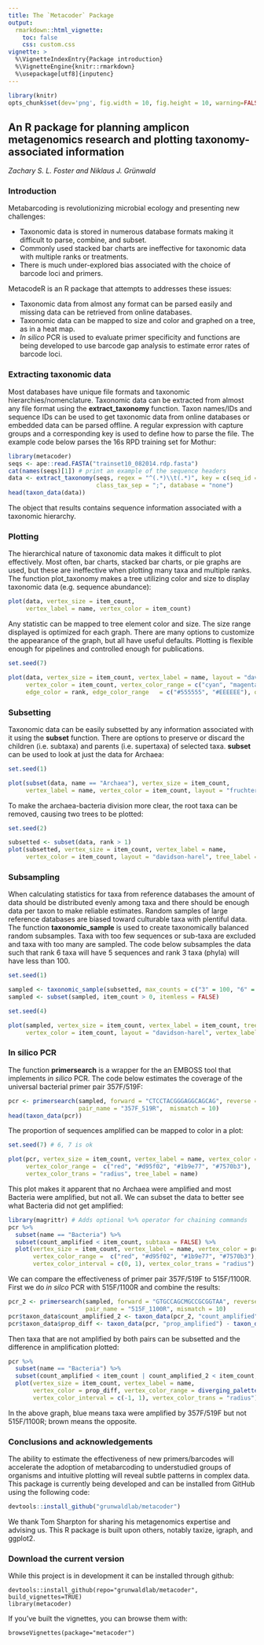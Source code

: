 ```yaml
---
title: The `Metacoder` Package
output: 
  rmarkdown::html_vignette:
    toc: false
    css: custom.css
vignette: >
  %\VignetteIndexEntry{Package introduction}
  %\VignetteEngine{knitr::rmarkdown}
  %\usepackage[utf8]{inputenc}
---
```


```r
library(knitr)
opts_chunk$set(dev='png', fig.width = 10, fig.height = 10, warning=FALSE, message=FALSE)
```

## An R package for planning amplicon metagenomics research and plotting taxonomy-associated information

*Zachary S. L. Foster and Niklaus J. Grünwald*

### Introduction 

Metabarcoding is revolutionizing microbial ecology and presenting new challenges:

* Taxonomic data is stored in numerous database formats making it difficult to parse, combine, and subset.
* Commonly used stacked bar charts are ineffective for taxonomic data with multiple ranks or treatments.
* There is much under-explored bias associated with the choice of barcode loci and primers.

MetacodeR is an R package that attempts to addresses these issues:

* Taxonomic data from almost any format can be parsed easily and missing data can be retrieved from online databases.
* Taxonomic data can be mapped to size and color and graphed on a tree, as in a heat map.
* *In silico* PCR is used to evaluate primer specificity and functions are being developed to use barcode gap analysis to estimate error rates of barcode loci.

### Extracting taxonomic data

Most databases have unique file formats and taxonomic hierarchies/nomenclature.
Taxonomic data can be extracted from almost any file format using the **extract_taxonomy** function.
Taxon names/IDs and sequence IDs can be used to get taxonomic data from online databases or embedded data can be parsed offline.
A regular expression with capture groups and a corresponding key is used to define how to parse the file.
The example code below parses the 16s RPD training set for Mothur:

```r
library(metacoder)
seqs <- ape::read.FASTA("trainset10_082014.rdp.fasta")
cat(names(seqs)[1]) # print an example of the sequence headers
data <- extract_taxonomy(seqs, regex = "^(.*)\\t(.*)", key = c(seq_id = "item_info", "class_name"),
                         class_tax_sep = ";", database = "none")
head(taxon_data(data))
```

The object that results contains sequence information associated with a taxonomic hierarchy.

### Plotting

The hierarchical nature of taxonomic data makes it difficult to plot effectively.
Most often, bar charts, stacked bar charts, or pie graphs are used, but these are ineffective when plotting many taxa and multiple ranks.
The function plot_taxonomy makes a tree utilizing color and size to display taxonomic data (e.g. sequence abundance):

```r
plot(data, vertex_size = item_count, 
     vertex_label = name, vertex_color = item_count)
```

Any statistic can be mapped to tree element color and size.
The size range displayed is optimized for each graph.
There are many options to customize the appearance of the graph, but all have useful defaults.
Plotting is flexible enough for pipelines and controlled enough for publications. 

```r
set.seed(7)
```

```r
plot(data, vertex_size = item_count, vertex_label = name, layout = "davidson-harel",
     vertex_color = item_count, vertex_color_range = c("cyan", "magenta", "green"),
     edge_color = rank, edge_color_range   = c("#555555", "#EEEEEE"), overlap_avoidance = 0.5)
```

### Subsetting

Taxonomic data can be easily subsetted by any information associated with it using the **subset** function.
There are options to preserve or discard the children (i.e. subtaxa) and parents (i.e. supertaxa) of selected taxa.
**subset** can be used to look at just the data for Archaea:

```r
set.seed(1)
```

```r
plot(subset(data, name == "Archaea"), vertex_size = item_count, 
     vertex_label = name, vertex_color = item_count, layout = "fruchterman-reingold")
```

To make the archaea-bacteria division more clear, the root taxa can be removed, causing two trees to be plotted:

```r
set.seed(2)
```

```r
subsetted <- subset(data, rank > 1)
plot(subsetted, vertex_size = item_count, vertex_label = name,
     vertex_color = item_count, layout = "davidson-harel", tree_label = name)
```


### Subsampling

When calculating statistics for taxa from reference databases the amount of data should be distributed evenly among taxa and there should be enough data per taxon to make reliable estimates.
Random samples of large reference databases are biased toward culturable taxa with plentiful data.
The function **taxonomic_sample** is used to create taxonomically balanced random subsamples.
Taxa with too few sequences or sub-taxa are excluded and taxa with too many are sampled.
The code below subsamples the data such that rank 6 taxa will have 5 sequences and rank 3 taxa (phyla) will have less than 100. 

```r
set.seed(1)
```

```r
sampled <- taxonomic_sample(subsetted, max_counts = c("3" = 100, "6" = 5), min_counts = c("6" = 5))
sampled <- subset(sampled, item_count > 0, itemless = FALSE) 
```

```r
set.seed(4)
```

```r
plot(sampled, vertex_size = item_count, vertex_label = item_count, tree_label = name,
     vertex_color = item_count, layout = "davidson-harel", vertex_label_max = 100)
```


### In silico PCR

The function **primersearch** is a wrapper for the an EMBOSS tool that implements *in silico* PCR.
The code below estimates the coverage of the universal bacterial primer pair 357F/519F: 

```r
pcr <- primersearch(sampled, forward = "CTCCTACGGGAGGCAGCAG", reverse = "GWATTACCGCGGCKGCTG",
                    pair_name = "357F_519R",  mismatch = 10)
head(taxon_data(pcr))
```

The proportion of sequences amplified can be mapped to color in a plot:

```r
set.seed(7) # 6, 7 is ok
```

```r
plot(pcr, vertex_size = item_count, vertex_label = name, vertex_color = prop_amplified,
     vertex_color_range =  c("red", "#d95f02", "#1b9e77", "#7570b3"),
     vertex_color_trans = "radius", tree_label = name)
```

This plot makes it apparent that no Archaea were amplified and most Bacteria were amplified, but not all.
We can subset the data to better see what Bacteria did not get amplified:

```r
library(magrittr) # Adds optional %>% operator for chaining commands
pcr %>%
  subset(name == "Bacteria") %>%
  subset(count_amplified < item_count, subtaxa = FALSE) %>% 
  plot(vertex_size = item_count, vertex_label = name, vertex_color = prop_amplified,
       vertex_color_range =  c("red", "#d95f02", "#1b9e77", "#7570b3"),
       vertex_color_interval = c(0, 1), vertex_color_trans = "radius")
```

We can compare the effectiveness of primer pair 357F/519F to 515F/1100R.
First we do *in silco* PCR with 515F/1100R and combine the results:

```r
pcr_2 <- primersearch(sampled, forward = "GTGCCAGCMGCCGCGGTAA", reverse = "AGGGTTGCGCTCGTTG",
                      pair_name = "515F_1100R", mismatch = 10)
pcr$taxon_data$count_amplified_2 <- taxon_data(pcr_2, "count_amplified")
pcr$taxon_data$prop_diff <- taxon_data(pcr, "prop_amplified") - taxon_data(pcr_2, "prop_amplified")
```

Then taxa that are not amplified by both pairs can be subsetted and the difference in amplification plotted:

```r
pcr %>%
  subset(name == "Bacteria") %>%
  subset(count_amplified < item_count | count_amplified_2 < item_count, subtaxa = FALSE) %>%
  plot(vertex_size = item_count, vertex_label = name,
       vertex_color = prop_diff, vertex_color_range = diverging_palette(),
       vertex_color_interval = c(-1, 1), vertex_color_trans = "radius")
```

In the above graph, blue means taxa were amplified by 357F/519F but not 515F/1100R; brown means the opposite.


### Conclusions and acknowledgements

The ability to estimate the effectiveness of new primers/barcodes will accelerate the adoption of metabarcoding to understudied groups of organisms and intuitive plotting will reveal subtle patterns in complex data.
This package is currently being developed and can be installed from GitHub using the following code:

```r
devtools::install_github("grunwaldlab/metacoder")
```

We thank Tom Sharpton for sharing his metagenomics expertise and advising us.
This R package is built upon others, notably taxize, igraph, and ggplot2.


### Download the current version

While this project is in development it can be installed through github:

    devtools::install_github(repo="grunwaldlab/metacoder", build_vignettes=TRUE)
    library(metacoder)

If you've built the vignettes, you can browse them with:

    browseVignettes(package="metacoder")

